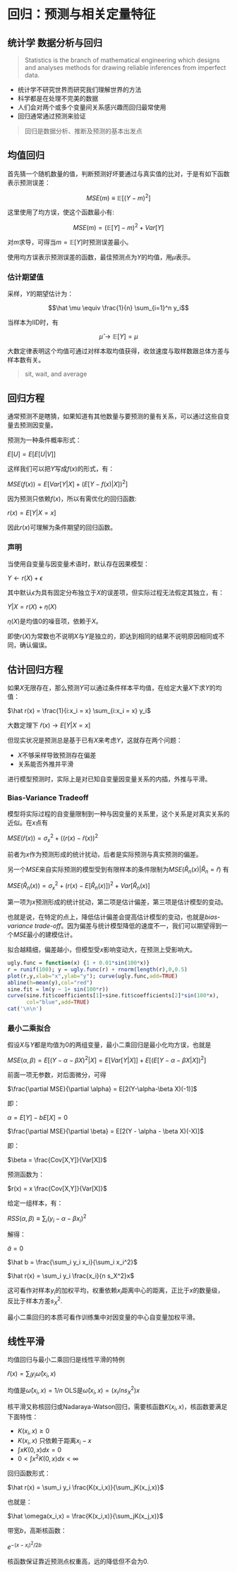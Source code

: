 # 回归：预测与相关定量特征

## 统计学 数据分析与回归

> Statistics is the branch of mathematical engineering which designs and analyses methods for drawing reliable inferences from imperfect data.

- 统计学不研究世界而研究我们理解世界的方法
- 科学都是在处理不完美的数据
- 人们会对两个或多个变量间关系感兴趣而回归最常使用
- 回归通常通过预测来验证

> 回归是数据分析、推断及预测的基本出发点

## 均值回归

首先猜一个随机数量的值，判断预测好坏要通过与真实值的比对，于是有如下函数表示预测误差：

$$MSE(m) \equiv \mathbb{E}[(Y - m)^2]$$

这里使用了均方误，使这个函数最小有:

$$MSE(m) = (\mathbb{E}[Y]-m)^2 + Var[Y]$$

对$m$求导，可得当$m = \mathbb{E}[Y]$时预测误差最小。

使用均方误表示预测误差的函数，最佳预测点为$Y$的均值，用$\mu$表示。

### 估计期望值

采样，$Y$的期望估计为：

$$\hat \mu \equiv \frac{1}{n} \sum_{i=1}^n y_i$$

当样本为IID时，有

$$\hat \mu \rightarrow \mathbb{E}[Y] = \mu$$

大数定律表明这个均值可通过对样本取均值获得，收敛速度与取样数跟总体方差与样本数有关。

> sit, wait, and average

## 回归方程

通常预测不是瞎猜，如果知道有其他数量与要预测的量有关系，可以通过这些自变量去预测因变量。

预测为一种条件概率形式：

$E[U] = E[E[U|V]]$

这样我们可以把$Y$写成$f(x)$的形式，有：

$MSE(f(x)) = E[Var[Y|X]+(E[Y - f(x)|X])^2]$

因为预测只依赖$f(x)$，所以有需优化的回归函数:

$r(x) = E[Y|X = x]$

因此$r(x)$可理解为条件期望的回归函数。

### 声明

当使用自变量与因变量术语时，默认存在因果模型：

$Y \leftarrow r(X) + \epsilon$

其中默认$\epsilon$为具有固定分布独立于$X$的误差项，但实际过程无法假定其独立，有：

$Y|X = r(X) + \eta(X)$

$\eta(X)$是均值0的噪音项，依赖于$X$。

即使$r(X)$为常数也不说明$X$与$Y$是独立的，即达到相同的结果不说明原因相同或不同，确认偏误。

## 估计回归方程

如果$X$无限存在，那么预测$Y$可以通过条件样本平均值，在给定大量$X$下求$Y$的均值：

$\hat r(x) = \frac{1}{i:x_i  = x} \sum_{i:x_i = x} y_i$

大数定理下 $\hat r(x) \rightarrow E[Y|X=x]$

但现实状况是预测总是基于已有$X$来考虑$Y$，这就存在两个问题：

- $X$不够采样导致预测存在偏差
- 关系能否外推并平滑

进行模型预测时，实际上是对已知自变量因变量关系的内插，外推与平滑。

### Bias-Variance Tradeoff

模型将实际过程的自变量限制到一种与因变量的关系里，这个关系是对真实关系的近似。在$x$点有

$MSE(\hat r(x)) = \sigma_x^2 + ((r(x) - \hat r(x))^2$

前者为$x$作为预测形成的统计扰动，后者是实际预测与真实预测的偏差。

另一个$MSE$来自实际预测的模型受到有限样本的条件限制为$MSE(\hat R_n (x)| \hat R_n = \hat r)$ 有

$MSE(\hat R_n(x)) = \sigma_x^2 + (r(x) - E[\hat R_n(x)])^2 + Var[\hat R_n(x)]$

第一项为$x$预测形成的统计扰动，第二项是估计偏差，第三项是估计模型的变动。

也就是说，在特定的点上，降低估计偏差会提高估计模型的变动，也就是*bias-variance trade-off*。因为偏差与统计模型降低的速度不一，我们可以期望得到一个$MSE$最小的建模估计。

拟合越精细，偏差越小，但模型受$x$影响变动大，在预测上受影响大。

```r
ugly.func = function(x) {1 + 0.01*sin(100*x)}
r = runif(100); y = ugly.func(r) + rnorm(length(r),0,0.5)
plot(r,y,xlab="x",ylab="y"); curve(ugly.func,add=TRUE)
abline(h=mean(y),col="red")
sine.fit = lm(y ~ 1+ sin(100*r))
curve(sine.fit$coefficients[1]+sine.fit$coefficients[2]*sin(100*x),
      col="blue",add=TRUE)
cat('\n\n') 
```

### 最小二乘拟合

假设$X$与$Y$都是均值为0的两组变量，最小二乘回归是最小化均方误，也就是

$MSE(\alpha,\beta) = E[(Y-\alpha-\beta X)^2|X] = E[Var[Y|X]]+E[(E[Y-\alpha-\beta X|X])^2]$

前面一项无参数，对后面微分，可得

$\frac{\partial MSE}{\partial \alpha} = E[2(Y-\alpha-\beta X)(-1)]$

即：

$\alpha = E[Y] - b E[X] = 0$

$\frac{\partial MSE}{\partial \beta} = E[2(Y - \alpha - \beta X)(-X)]$

即：

$\beta = \frac{Cov[X,Y]}{Var[X]}$

预测函数为：

$r(x) = x \frac{Cov[X,Y]}{Var[X]}$

给定一组样本，有：

$RSS(\alpha,\beta) \equiv \sum_i(y_i - \alpha - \beta x_i)^2$

解得：

$\hat a = 0$

$\hat b = \frac{\sum_i y_i x_i}{\sum_i x_i^2}$

$\hat r(x) = \sum_i y_i \frac{x_i}{n s_X^2}x$

这可看作对样本$y_i$的加权平均，权重依赖$x_i$距离中心的距离，正比于$x$的数量级，反比于样本方差$s_X^2$.

最小二乘回归的本质可看作训练集中对因变量的中心自变量加权平滑。

## 线性平滑

均值回归与最小二乘回归是线性平滑的特例

$\hat r(x)=\sum_i y_i \hat \omega (x_i,x)$

均值是$\hat \omega(x_i,x) = 1/n$ OLS是$\hat \omega(x_i,x) = (x_i/ns_X^2)x$

核平滑又称核回归或Nadaraya-Watson回归，需要核函数$K(x_i,x)$，核函数要满足下面特性：

- $K(x_i,x)\geq 0$
- $K(x_i,x)$ 只依赖于距离$x_i - x$
- $\int x K(0,x) dx = 0$
- $0 < \int x^2 K(0,x) dx < \infty$

回归函数形式：

$\hat r(x) = \sum_i y_i \frac{K(x_i,x)}{\sum_jK(x_j,x)}$

也就是：

$\hat \omega(x_i,x) = \frac{K(x_i,x)}{\sum_jK(x_j,x)}$

带宽$b$，高斯核函数：

$e^{-(x-x_i)^2/2b}$

核函数保证靠近预测点权重高，远的降低但不会为0.